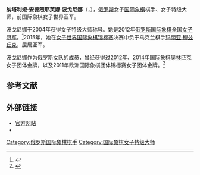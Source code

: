 {{Infobox chess player
|name = 纳塔利娅·波戈尼娜
|image = Natalia Pogonina 2013.jpg
|birthname = Natalia Andreevna Pogonina (Наталья Андреевна Погонина)
|country = {{RUS}}
|birth_date = {{Birth date and age|df=yes|1985|3|9}}
|birth_place = {{USSR}}[[俄羅斯蘇維埃社會主義共和國|俄羅斯]][[符拉迪沃斯托克|符拉迪沃斯托克]]
|title = 女子特级大师
|rating = 
|peakrating = 2508（2014年7月）
|FideID = 4147855
}}
'''纳塔利娅·安德烈耶芙娜·波戈尼娜'''（{{lang-ru|Наталья Андреевна Погонина}}，{{bd|1985年|3月9日}}），[[俄罗斯|俄罗斯]]女子[[国际象棋|国际象棋]]棋手、女子特级大师，前国际象棋女子世界亚军。

波戈尼娜于2004年获得女子特级大师称号。她是2012年[[俄罗斯国际象棋锦标赛|俄罗斯国际象棋全国女子冠军]]。<ref>{{cite web |url=http://russiachess.org/news/all/natalja_pogonina_stala_chempionkoi_rossii/ |title=Наталья Погонина стала чемпионкой России |publisher=Russiachess.org |date=2014-08-18 |accessdate=2014-08-23 |language=ru |deadurl=yes |archiveurl=https://web.archive.org/web/20120914141948/http://www.russiachess.org/news/all/natalja_pogonina_stala_chempionkoi_rossii |archivedate=2012-09-14 }}</ref>2015年，她在[[女子世界国际象棋锦标赛|女子世界国际象棋锦标赛]]决赛中负于乌克兰棋手[[玛丽亚·穆兹丘克|玛丽亚·穆兹丘克]]，屈居亚军。

波戈尼娜作为俄罗斯女队的成员，曾经获得过[[第40届国际象棋奥林匹克|2012年]]、[[第41届国际象棋奥林匹克|2014年]][[国际象棋奥林匹克|国际象棋奥林匹克]]女子团体金牌，以及2011年欧洲国际象棋团体锦标赛女子团体金牌。<ref>{{cite web|url=http://euro2011.chessdom.com/etcc-2011-standings-women-section/ |title=ETCC 2011, standings women section |publisher=Euro2011.chessdom.com |date= |accessdate=2014-08-23}}</ref>

== 参考文献 ==
{{reflist}}

== 外部链接 ==
* [https://web.archive.org/web/20190809035013/http://pogonina.com/ 官方网站]
* {{chessgames player|id=54808}}
{{chess-bio-stub}}

[[Category:俄罗斯国际象棋棋手|Category:俄罗斯国际象棋棋手]]
[[Category:国际象棋女子特级大师|Category:国际象棋女子特级大师]]